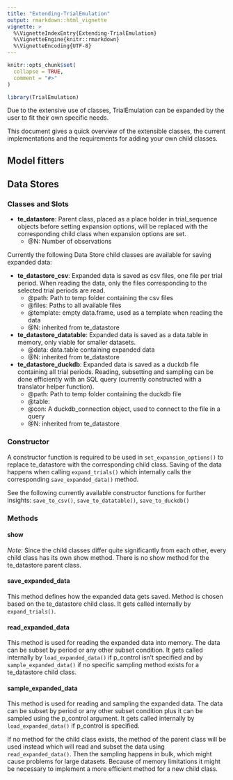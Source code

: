 ```yaml
---
title: "Extending-TrialEmulation"
output: rmarkdown::html_vignette
vignette: >
  %\VignetteIndexEntry{Extending-TrialEmulation}
  %\VignetteEngine{knitr::rmarkdown}
  %\VignetteEncoding{UTF-8}
---
```


```r
knitr::opts_chunk$set(
  collapse = TRUE,
  comment = "#>"
)
```

```r
library(TrialEmulation)
```

Due to the extensive use of classes, TrialEmulation can be expanded by the user to fit their own specific needs.

This document gives a quick overview of the extensible classes, the current implementations and the requirements for
adding your own child classes.

## Model fitters

## Data Stores

### Classes and Slots

- **te_datastore**: Parent class, placed as a place holder in trial_sequence objects before setting expansion options, 
will be replaced with the corresponding child class when expansion options are set.
  - @N: Number of observations

Currently the following Data Store child classes are available for saving expanded data:

- **te_datastore_csv**: Expanded data is saved as csv files, one file per trial period. When reading the data, only the
files corresponding to the selected trial periods are read.
  - @path: Path to temp folder containing the csv files
  - @files: Paths to all available files
  - @template: empty data.frame, used as a template when reading the data
  - @N: inherited from te_datastore
- **te_datastore_datatable**: Expanded data is saved as a data.table in memory, only viable for smaller datasets.
  - @data: data.table containing expanded data
  - @N: inherited from te_datastore
- **te_datastore_duckdb**: Expanded data is saved as a duckdb file containing all trial periods. Reading, subsetting and
sampling can be done efficiently with an SQL query (currently constructed with a translator helper function).
  - @path: Path to temp folder containing the duckdb file
  - @table:
  - @con: A duckdb_connection object, used to connect to the file in a query
  - @N: inherited from te_datastore




### Constructor

A constructor function is required to be used in `set_expansion_options()` to replace te_datastore with the
corresponding child class. Saving of the data happens when calling `expand_trials()` which internally calls the
corresponding `save_expanded_data()` method.

See the following currently available constructor functions for further insights: 
`save_to_csv()`, `save_to_datatable()`, `save_to_duckdb()`

### Methods

#### show

*Note:* Since the child classes differ quite significantly from each other, every child class has its own show method. 
There is no show method for the te_datastore parent class.

#### save_expanded_data

This method defines how the expanded data gets saved. Method is chosen based on the te_datastore child class.
It gets called internally by `expand_trials()`.

#### read_expanded_data

This method is used for reading the expanded data into memory. The data can be subset by period or any other subset
condition. It gets called internally by `load_expanded_data()` if p_control isn't specified and by
`sample_expanded_data()` if no specific sampling method exists for a te_datastore child class.

#### sample_expanded_data

This method is used for reading and sampling the expanded data. The data can be subset by period or any other subset
condition plus it can be sampled using the p_control argument. It gets called internally by `load_expanded_data()` if
p_control is specified. 

If no method for the child class exists, the method of the parent class will be used instead which will read and subset
the data using `read_expanded_data()`. Then the sampling happens in bulk, which might cause problems for large datasets.
Because of memory limitations it might be necessary to implement a more efficient method for a new child class.
